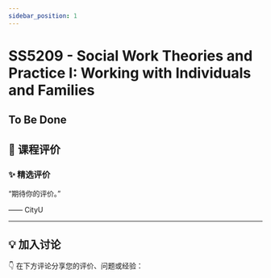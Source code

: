 ```yaml
---
sidebar_position: 1
---
```



# SS5209 - Social Work Theories and Practice I: Working with Individuals and Families

## To Be Done

## **💬 课程评价**

### ✨ **精选评价**
<div className={commentStyles.commentBox}>
    <p className={commentStyles.commentText}>
        “期待你的评价。”
    </p>
    <p className={commentStyles.commentAuthor}>—— CityU</p>
</div>

---

## **💡 加入讨论**

👇 在下方评论分享您的评价、问题或经验：
<Utterances />
